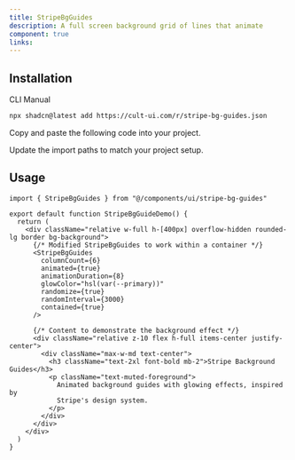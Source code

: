 ```yaml
---
title: StripeBgGuides
description: A full screen background grid of lines that animate
component: true
links:
---
```


<ComponentPreview
  name="stripe-bg-guides-demo"
  className="[&_.preview>[data-orientation=vertical]]:sm:max-w-[70%]"
  description="All variations"
/>

## Installation

<CodeTabs>

<TabsList>
  <TabsTrigger value="cli">CLI</TabsTrigger>
  <TabsTrigger value="manual">Manual</TabsTrigger>
</TabsList>

<TabsContent value="cli">

```bash
npx shadcn@latest add https://cult-ui.com/r/stripe-bg-guides.json
```

</TabsContent>

<TabsContent value="manual">

<Steps>

<Step>Copy and paste the following code into your project.</Step>

<ComponentSource name="stripe-bg-guides" />

<Step>Update the import paths to match your project setup.</Step>

</Steps>

</TabsContent>

</CodeTabs>

## Usage

```tsx
import { StripeBgGuides } from "@/components/ui/stripe-bg-guides"
```

```tsx
export default function StripeBgGuideDemo() {
  return (
    <div className="relative w-full h-[400px] overflow-hidden rounded-lg border bg-background">
      {/* Modified StripeBgGuides to work within a container */}
      <StripeBgGuides
        columnCount={6}
        animated={true}
        animationDuration={8}
        glowColor="hsl(var(--primary))"
        randomize={true}
        randomInterval={3000}
        contained={true}
      />

      {/* Content to demonstrate the background effect */}
      <div className="relative z-10 flex h-full items-center justify-center">
        <div className="max-w-md text-center">
          <h3 className="text-2xl font-bold mb-2">Stripe Background Guides</h3>
          <p className="text-muted-foreground">
            Animated background guides with glowing effects, inspired by
            Stripe's design system.
          </p>
        </div>
      </div>
    </div>
  )
}
```
